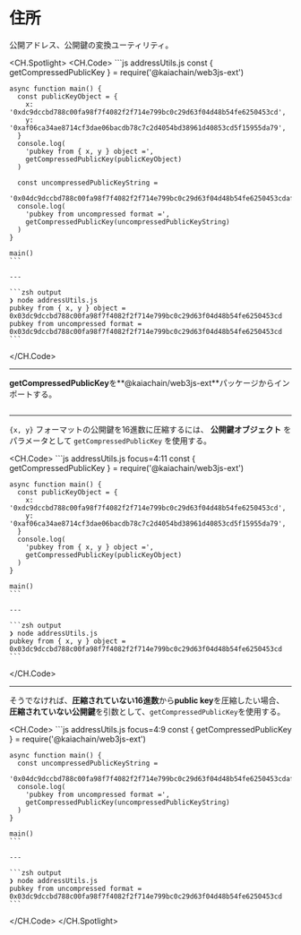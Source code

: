 # 住所

公開アドレス、公開鍵の変換ユーティリティ。

<CH.Spotlight>
  <CH.Code>
    ```js addressUtils.js
    const { getCompressedPublicKey } = require('@kaiachain/web3js-ext')

    async function main() {
      const publicKeyObject = {
        x: '0xdc9dccbd788c00fa98f7f4082f2f714e799bc0c29d63f04d48b54fe6250453cd',
        y: '0xaf06ca34ae8714cf3dae06bacdb78c7c2d4054bd38961d40853cd5f15955da79',
      }
      console.log(
        'pubkey from { x, y } object =',
        getCompressedPublicKey(publicKeyObject)
      )

      const uncompressedPublicKeyString =
        '0x04dc9dccbd788c00fa98f7f4082f2f714e799bc0c29d63f04d48b54fe6250453cdaf06ca34ae8714cf3dae06bacdb78c7c2d4054bd38961d40853cd5f15955da79'
      console.log(
        'pubkey from uncompressed format =',
        getCompressedPublicKey(uncompressedPublicKeyString)
      )
    }

    main()
    ```

    ---

    ```zsh output
    ❯ node addressUtils.js
    pubkey from { x, y } object = 0x03dc9dccbd788c00fa98f7f4082f2f714e799bc0c29d63f04d48b54fe6250453cd
    pubkey from uncompressed format = 0x03dc9dccbd788c00fa98f7f4082f2f714e799bc0c29d63f04d48b54fe6250453cd
    ```
  </CH.Code>

  ---

  **getCompressedPublicKey**を\*\*@kaiachain/web3js-ext\*\*パッケージからインポートする。

  ```js addressUtils.js focus=1
  ```

  ---

  `{x, y}` フォーマットの公開鍵を16進数に圧縮するには、 **公開鍵オブジェクト** をパラメータとして `getCompressedPublicKey` を使用する。

  <CH.Code>
    ```js addressUtils.js focus=4:11
    const { getCompressedPublicKey } = require('@kaiachain/web3js-ext')

    async function main() {
      const publicKeyObject = {
        x: '0xdc9dccbd788c00fa98f7f4082f2f714e799bc0c29d63f04d48b54fe6250453cd',
        y: '0xaf06ca34ae8714cf3dae06bacdb78c7c2d4054bd38961d40853cd5f15955da79',
      }
      console.log(
        'pubkey from { x, y } object =',
        getCompressedPublicKey(publicKeyObject)
      )
    }

    main()
    ```

    ---

    ```zsh output
    ❯ node addressUtils.js
    pubkey from { x, y } object = 0x03dc9dccbd788c00fa98f7f4082f2f714e799bc0c29d63f04d48b54fe6250453cd
    ```
  </CH.Code>

  ---

  そうでなければ、**圧縮されていない16進数**から**public key**を圧縮したい場合、**圧縮されていない公開鍵**を引数として、`getCompressedPublicKey`を使用する。

  <CH.Code>
    ```js addressUtils.js focus=4:9
    const { getCompressedPublicKey } = require('@kaiachain/web3js-ext')

    async function main() {
      const uncompressedPublicKeyString =
        '0x04dc9dccbd788c00fa98f7f4082f2f714e799bc0c29d63f04d48b54fe6250453cdaf06ca34ae8714cf3dae06bacdb78c7c2d4054bd38961d40853cd5f15955da79'
      console.log(
        'pubkey from uncompressed format =',
        getCompressedPublicKey(uncompressedPublicKeyString)
      )
    }

    main()
    ```

    ---

    ```zsh output
    ❯ node addressUtils.js
    pubkey from uncompressed format = 0x03dc9dccbd788c00fa98f7f4082f2f714e799bc0c29d63f04d48b54fe6250453cd
    ```
  </CH.Code>
</CH.Spotlight>
